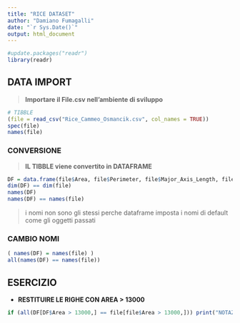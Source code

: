 ```yaml
---
title: "RICE DATASET"
author: "Damiano Fumagalli"
date: "`r Sys.Date()`"
output: html_document
---
```


```r

#update.packages("readr")
library(readr)
```

## DATA IMPORT

> **Importare il File.csv nell'ambiente di sviluppo**

```r
# TIBBLE
(file = read_csv("Rice_Cammeo_Osmancik.csv", col_names = TRUE))
spec(file)
names(file)
```
### CONVERSIONE 
> **IL TIBBLE viene convertito in DATAFRAME**


```r
DF = data.frame(file$Area, file$Perimeter, file$Major_Axis_Length, file$Minor_Axis_Length, file$Eccentricity, file$Convex_Area, file$Extent, file$Class)
dim(DF) == dim(file)
names(DF)
names(DF) == names(file)
```
> i nomi non sono gli stessi perche dataframe imposta i nomi di default come gli oggetti passati


### CAMBIO NOMI
```r
( names(DF) = names(file) ) 
all(names(DF) == names(file))
```


## ESERCIZIO

* **RESTITUIRE LE RIGHE CON AREA > 13000**

```r
if (all(DF[DF$Area > 13000,] == file[file$Area > 13000,])) print("NOTAZIONE ANALOGA")
```
